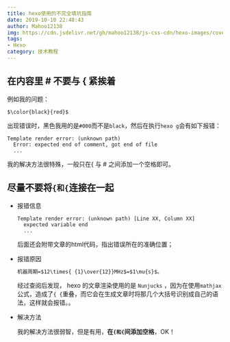 ```yaml
---
title: hexo使用的不完全填坑指南
date: 2019-10-10 22:48:43
author: Mahoo12138
img: https://cdn.jsdelivr.net/gh/mahoo12138/js-css-cdn/hexo-images/cover/hexo.png
tags: 
- Hexo
category: 技术教程
---
```


## 在内容里 # 不要与 { 紧挨着

例如我的问题：

```
$\color{black}{red}$
```

出现错误时，黑色我用的是`#000`而不是`black`，然后在执行`hexo g`会有如下报错：

```shell
Template render error: (unknown path)
  Error: expected end of comment, got end of file
  ...
```

我的解决方法很特殊，一般只在{ 与 # 之间添加一个空格即可。

## 尽量不要将`{和{`连接在一起

+ 报错信息

  ```shell
  Template render error: (unknown path) [Line XX, Column XX]
    expected variable end
    ...
  ```

  后面还会附带文章的html代码，指出错误所在的准确位置；

+ 报错原因

  ```markdown
  机器周期=$12\times{ {1}\over{12}}MHz$=$1\mu{s}$。 
  ```

  经过查阅后发现， hexo 的文章渲染使用的是 `Nunjucks` ，因为在使用`mathjax`公式，造成了`{ {`重叠，而它会在生成文章时将那几个大括号识别成自己的语法，这样就会报错。。

+ 解决方法

  我的解决方法很弱智，但是有用，**在`{和{`间添加空格**，OK！